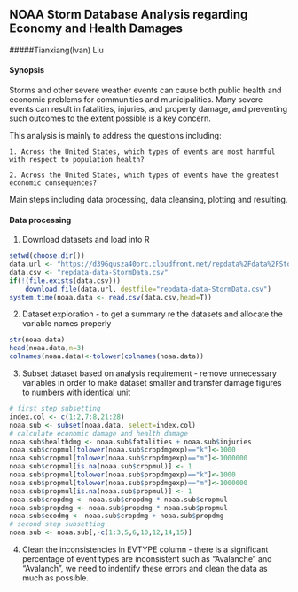 ## NOAA Storm Database Analysis regarding Economy and Health Damages
#####Tianxiang(Ivan) Liu

#### Synopsis
Storms and other severe weather events can cause both public health and economic problems for communities and municipalities. Many severe events can result in fatalities, injuries, and property damage, and preventing such outcomes to the extent possible is a key concern.

This analysis is mainly to address the questions including: 
    
    1. Across the United States, which types of events are most harmful with respect to population health? 
    
    2. Across the United States, which types of events have the greatest economic consequences? 

Main steps including data processing, data cleansing, plotting and resulting.

#### Data processing
1. Download datasets and load into R
```r
setwd(choose.dir())
data.url <- "https://d396qusza40orc.cloudfront.net/repdata%2Fdata%2FStormData.csv.bz2"
data.csv <- "repdata-data-StormData.csv"
if(!(file.exists(data.csv)))
    download.file(data.url, destfile="repdata-data-StormData.csv")
system.time(noaa.data <- read.csv(data.csv,head=T))
```

2. Dataset exploration - to get a summary re the datasets and allocate the variable names properly
```r
str(noaa.data)
head(noaa.data,n=3)
colnames(noaa.data)<-tolower(colnames(noaa.data))
```

3. Subset dataset based on analysis requirement - remove unnecessary variables in order to make dataset smaller and transfer damage figures to numbers with identical unit
```r
# first step subsetting
index.col <- c(1:2,7:8,21:28)
noaa.sub <- subset(noaa.data, select=index.col)
# calculate economic damage and health damage
noaa.sub$healthdmg <- noaa.sub$fatalities + noaa.sub$injuries
noaa.sub$cropmul[tolower(noaa.sub$cropdmgexp)=="k"]<-1000
noaa.sub$cropmul[tolower(noaa.sub$cropdmgexp)=="m"]<-1000000
noaa.sub$cropmul[is.na(noaa.sub$cropmul)] <- 1
noaa.sub$propmul[tolower(noaa.sub$propdmgexp)=="k"]<-1000
noaa.sub$propmul[tolower(noaa.sub$propdmgexp)=="m"]<-1000000
noaa.sub$propmul[is.na(noaa.sub$propmul)] <- 1
noaa.sub$cropdmg <- noaa.sub$cropdmg * noaa.sub$cropmul
noaa.sub$propdmg <- noaa.sub$propdmg * noaa.sub$propmul
noaa.sub$ecodmg <- noaa.sub$cropdmg + noaa.sub$propdmg
# second step subsetting
noaa.sub <- noaa.sub[,-c(1:3,5,6,10,12,14,15)]
```

4. Clean the inconsistencies in EVTYPE column - there is a significant percentage of event types are inconsistent such as "Avalanche" and "Avalanch", we need to indentify these errors and clean the data as much as possible.